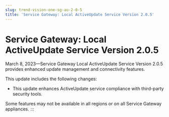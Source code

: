 ```yaml
---
slug: trend-vision-one-sg-au-2-0-5
title: 'Service Gateway: Local ActiveUpdate Service Version 2.0.5'
---
```

# Service Gateway: Local ActiveUpdate Service Version 2.0.5

March 8, 2023—Service Gateway Local ActiveUpdate Service Version 2.0.5 provides enhanced update management and connectivity features.

This update includes the following changes:

- This update enhances ActiveUpdate service compliance with third-party security tools.

Some features may not be available in all regions or on all Service Gateway appliances.
:::
